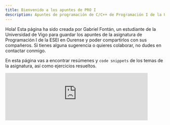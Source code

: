 ```yaml
---
title: Bienvenido a los apuntes de PRO I
description: Apuntes de programación de C/C++ de Programación I de la Universidad de Vigo.
---
```


Hola! Esta página ha sido creada por Gabriel Fontán, un estudiante de la Universidad de Vigo para guardar los apuntes de la asignatura de Programación I de la ESEI en Ourense y poder compartirlos con sus compañeros.
Si tienes alguna sugerencia o quieres colaborar, no dudes en contactar conmigo.

En esta página vas a encontrar resúmenes y `code snippets` de los temas de la asignatura, así como ejercicios resueltos.

<div style={{ display: 'flex', justifyContent: 'center' }}>
    <iframe title="Perfil de GitHub de BobbyESP" class="aspect-video" width="450" height="auto" scrolling="no" frameborder="0" src="https://matsubara0507.github.io/github-card/?target=bobbyesp" ></iframe>
</div>